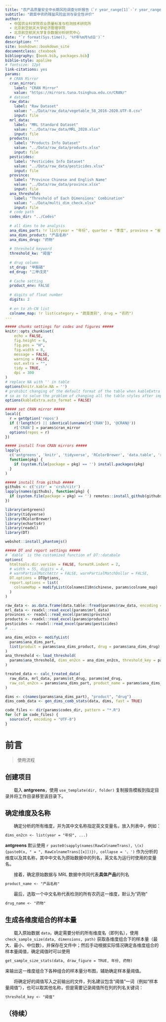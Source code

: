 --- 
title: "农产品质量安全中长期风险调查分析报告（`r year_range[1]`-`r year_range[2]`）"
subtitle: "蔬菜中农药残留风险监测与安全性评价"
author:
  - 中国农业科学院农业质量标准与检测技术研究所
  - 北京航空航天大学经济管理学院
  - 北京航空航天大学复杂数据分析研究中心
date: "`r format(Sys.time(), '%Y年%m月%d日')`"
description: ""
site: bookdown::bookdown_site
documentclass: ctexbook
bibliography: [book.bib, packages.bib]
biblio-style: apalike
# fontsize: 12pt
link-citations: yes
params:
  # CRAN Mirror
  cran_mirror: 
    label: "CRAN Mirror"
    value: "https://mirrors.tuna.tsinghua.edu.cn/CRAN/"
  # dataset
  raw_data:
    label: "Raw Dataset"
    value: "../Data/raw_data/vegetable_58_2016-2020.UTF-8.csv"
    input: file
  mrl_data:
    label: "MRL Standard Dataset"
    value: "../Data/raw_data/MRL_2020.xlsx"
    input: file
  products:
    label: "Products Info Dataset"
    value: "../Data/raw_data/products.xlsx"
    input: file
  pesticides:
    label: "Pesticides Info Dataset"
    value: "../Data/raw_data/pesticides.xlsx"
    input: file
  province:
    label: "Province Chinese and English Name"
    value: "../Data/raw_data/province.xlsx"
    input: file
  ana_threshold:
    label: "Threshold of Each Dimensions' Combination"
    value: "../Data/multi_dim_check.xlsx"
    input: file
  # code path
  codes_dir: "../Codes"
  
  # all dims to be analysis
  ana_dims_part: !r list(year = "年份", quarter = "季度", province = "省份", category = "产品类别")
  ana_dims_product: "产品名称"
  ana_dims_drug: "药物"
  
  # threshold keyword
  threshold_kw: "阈值"
  
  # drug column
  st_drug: "甲胺磷"
  ed_drug: "二甲戊灵"
  
  # Cache setting
  product_env: FALSE
  
  # digits of float number
  digits: 2
  
  # en to zh-CN list
  colname_map: !r list(category = "蔬菜类别", drug = "农药")
---

```{r setup, include=FALSE}
##### chunks settings for codes and figures #####
knitr::opts_chunk$set(
	echo = FALSE,
	fig.height = 6,
	fig.pos = "H",
	fig.width = 8,
	message = FALSE,
	warning = FALSE,
	out.extra = "",
	tidy = TRUE,
	dpi = 300
)
# replace NA with '' in table
options(knitr.kable.NA = '')
# prohibit changing of the default format of the table when kableExtra is imported,
# so as to solve the problem of changing all the table styles after importing.
options(kableExtra.auto_format = FALSE)

##### set CRAN mirror #####
local({
  r = getOption('repos')
  if (!length(r) || identical(unname(r['CRAN']), '@CRAN@'))
    r['CRAN'] = params$cran_mirror 
  options(repos = r)
})

##### install from CRAN mirrors #####
lapply(
  c('antgreens', 'knitr', 'tidyverse', 'RColorBrewer', 'data.table', 'readxl', 'Rcpp', 'rlang', 'webshot', 'DT', 'echarts4r'), 
  function(pkg) {
    if (system.file(package = pkg) == '') install.packages(pkg)
  }
)

##### install from github #####
githubs <- c('citr' = 'crsh/citr')
lapply(names(githubs), function(pkg) {
  if (system.file(package = pkg) == '') remotes::install_github(githubs[pkg], upgrade = FALSE)
})
```

```{r import_dependence, include=FALSE}
library(antgreens)
library(tidyverse)
library(RColorBrewer)
library(echarts4r)
library(readxl)
library(DT)

webshot::install_phantomjs()
```

```{r report_setup, include=FALSE}
##### DT and report settings #####
# `dable` is the customized function of DT::databale
options(
  htmltools.dir.version = FALSE, formatR.indent = 2,
  # width = 55, digits = 4, 
  # warnPartialMatchAttr = FALSE, warnPartialMatchDollar = FALSE,
  DT.options = DTOptions,
  report.options = list(
    colnameMap = modifyList(ColnamesI18n$chinese, params$colname_map)
  )
)
```

```{r load_raw_data, include=FALSE, cache=!params$product_env}
raw_data <- as.data.frame(data.table::fread(params$raw_data, encoding = "UTF-8"))
mrl_data <- readxl::read_excel(params$mrl_data)
provinces <- readxl::read_excel(params$province)
products <- readxl::read_excel(params$products)
pesticides <- readxl::read_excel(params$pesticides)
# ...
```

```{r load_threshold_data, include=FALSE, cache=!params$product_env}
ana_dims_en2cn <- modifyList(
  params$ana_dims_part, 
  list(product = params$ana_dims_product, drug = params$ana_dims_drug)
)
ana_threshold <- load_threshold(
  params$ana_threshold, dims_en2cn = ana_dims_en2cn, threshold_key = params$threshold_kw
)
```

```{r process_raw_data, include=FALSE, cache=!params$product_env}
treated_data <- calc_treated_data(
  raw_data, mrl_data, params$st_drug, params$ed_drug,
  raw_col_en2cn = params$ana_dims_part, product_name = params$ana_dims_product
)
```

```{r generate_dims_combination_data, include=FALSE, cache=!params$product_env}
dims <- c(names(params$ana_dims_part), "product", "drug")
dims_comb_data <- gen_dims_comb_stats(data, dims, fast = TRUE)
```

```{r load_other_codes, include=FALSE}
code_files <- dir(params$codes_dir, pattern = "*.R")
for (cf in code_files) {
  source(cf, encoding = "UTF-8")
}
```

#  前言 {-}

> 使用流程

## 创建项目

&emsp;&emsp;载入 **antgreens**，使用 `use_template(dir, folder)` 复制报告模板到指定目录并将工作目录移至该目录下。

## 确定维度及名称

&emsp;&emsp;确定分析的所有维度，并为其中文名称指定英文变量名，放入列表中，例如：

```markdown
dims_en2cn <- list(year = "年份", ...)
```

**antgreens** 默认使用 `r paste0(sapply(names(RawColnameTrans), \(x) {paste0(x, " = ", RawColnameTrans[[x]])}), collapse = '、')` 作为分析的维度以及其名称，其中中文名为原始数据中的列名，英文名为运行时使用的变量名。

&emsp;&emsp;接着，确定原始数据与 MRL 数据中共同代表**具体产品**的列名

```markdown
product_name <- "产品名称"
```

&emsp;&emsp;最后，选取一个中文名称代表检测的所有农药这一维度，默认为“药物”

```markdown
drug_name <- "药物"
```

## 生成各维度组合的样本量

&emsp;&emsp;载入原始数据 `data`，确定需要分析的所有维度名（即列名），使用 `check_sample_size(data, dimensions, path)` 获取各维度组合下的样本量（最大、最小、中位数），并保存在文件中；然后手动根据实际情况确定各维度组合的样本量阈值，确定阈值时可以使用

```markdown
get_sample_size_stats(data, draw_figure = TRUE, 年份, 药物)
```

来输出这一维度组合下各种组合的样本量分布图，辅助确定样本量阈值。

&emsp;&emsp;将确定好的阈值写入之前输出的文件，列名建议包含“阈值”一词（例如“样本量阈值”），也可以取其他名称，但是需要记录阈值所在列的列名关键词：

```markdown
threshold_key <- "阈值"
```

## （待续）
